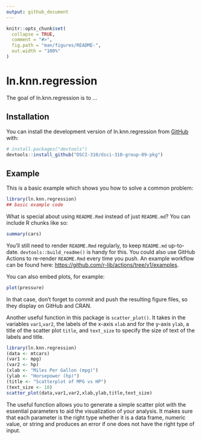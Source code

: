 ```yaml
---
output: github_document
---
```


<!-- README.md is generated from README.Rmd. Please edit that file -->

```r
knitr::opts_chunk$set(
  collapse = TRUE,
  comment = "#>",
  fig.path = "man/figures/README-",
  out.width = "100%"
)
```

# ln.knn.regression

<!-- badges: start -->
<!-- badges: end -->

The goal of ln.knn.regression is to ...

## Installation

You can install the development version of ln.knn.regression from [GitHub](https://github.com/) with:

``` r
# install.packages("devtools")
devtools::install_github("DSCI-310/dsci-310-group-09-pkg")
```

## Example

This is a basic example which shows you how to solve a common problem:

```r
library(ln.knn.regression)
## basic example code
```

What is special about using `README.Rmd` instead of just `README.md`? You can include R chunks like so:

```r
summary(cars)
```

You'll still need to render `README.Rmd` regularly, to keep `README.md` up-to-date. `devtools::build_readme()` is handy for this. You could also use GitHub Actions to re-render `README.Rmd` every time you push. An example workflow can be found here: <https://github.com/r-lib/actions/tree/v1/examples>.

You can also embed plots, for example:

```r
plot(pressure)
```

In that case, don't forget to commit and push the resulting figure files, so they display on GitHub and CRAN.


Another useful function in this package is `scatter_plot()`. It takes in the variables `var1`,`var2`, the labels of the x-axis `xlab` and for the y-axis `ylab`, a title of the scatter plot `title`, and `text_size` to specify the size of text of the labels and title. 

```r
library(ln.knn.regression)
(data <- mtcars)
(var1 <- mpg)
(var2 <- hp)
(xlab <- "Miles Per Gallon (mpg)")
(ylab <- "Horsepower (hp)")
(title <- "Scatterplot of MPG vs HP")
(text_size <- 10)
scatter_plot(data,var1,var2,xlab,ylab,title,text_size)
```

The useful function allows you to generate a simple scatter plot with the essential parameters to aid the visualization of your analysis. It makes sure that each parameter is the right type whether it is a data frame, numeric value, or string and produces an error if one does not have the right type of input.